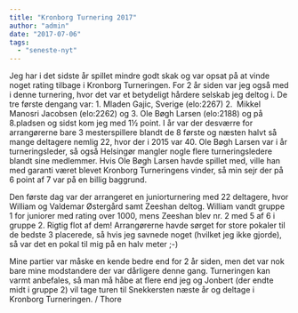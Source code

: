 ```yaml
---
title: "Kronborg Turnering 2017"
author: "admin"
date: "2017-07-06"
tags: 
  - "seneste-nyt"
---
```


Jeg har i det sidste år spillet mindre godt skak og var opsat på at vinde noget rating tilbage i Kronborg Turneringen. For 2 år siden var jeg også med i denne turnering, hvor det var et betydeligt hårdere selskab jeg deltog i. De tre første dengang var: 1. Mladen Gajic, Sverige (elo:2267) 2.  Mikkel Manosri Jacobsen (elo:2262) og 3. Ole Bøgh Larsen (elo:2188) og på 8.pladsen og sidst kom jeg med 1½ point. I år var der desværre for arrangørerne bare 3 mesterspillere blandt de 8 første og næsten halvt så mange deltagere nemlig 22, hvor der i 2015 var 40. Ole Bøgh Larsen var i år turneringsleder, så også Helsingør mangler nogle flere turneringsledere blandt sine medlemmer. Hvis Ole Bøgh Larsen havde spillet med, ville han med garanti været blevet Kronborg Turneringens vinder, så min sejr der på 6 point af 7 var på en billig baggrund.

Den første dag var der arrangeret en juniorturnering med 22 deltagere, hvor William og Valdemar Østergård samt Zeeshan deltog. William vandt gruppe 1 for juniorer med rating over 1000, mens Zeeshan blev nr. 2 med 5 af 6 i gruppe 2. Rigtig flot af dem! Arrangørerne havde sørget for store pokaler til de bedste 3 placerede, så hvis jeg savnede noget (hvilket jeg ikke gjorde), så var det en pokal til mig på en halv meter ;-)

Mine partier var måske en kende bedre end for 2 år siden, men det var nok bare mine modstandere der var dårligere denne gang. Turneringen kan varmt anbefales, så man må håbe at flere end jeg og Jonbert (der endte midt i gruppe 2) vil tage turen til Snekkersten næste år og deltage i Kronborg Turneringen. / Thore
